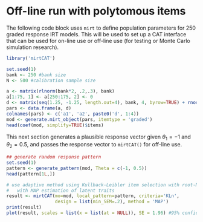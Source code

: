 Off-line run with polytomous items
======================================

The following code block uses `mirt` to define population parameters for 250 graded response IRT models.
This will be used to set up a CAT interface that can be used for on-line use or 
off-line use (for testing or Monte Carlo simulation research).

```r
library('mirtCAT')

set.seed(1)
bank <- 250 #bank size
N <- 500 #calibration sample size

a <- matrix(rlnorm(bank*2, .2,.3), bank)
a[1:75, 1] <- a[250:175, 2] <- 0
d <- matrix(seq(1.25, -1.25, length.out=4), bank, 4, byrow=TRUE) + rnorm(bank)
pars <- data.frame(a, d)
colnames(pars) <- c('a1', 'a2', paste0('d', 1:4))
mod <- generate.mirt_object(pars, itemtype = 'graded')
head(coef(mod, simplify=TRUE)$items)
```

This next section generates a plausible response vector given $\theta_1 = -1$ and 
 $\theta_2 = 0.5$, and passes the response vector to `mirtCAT()` for off-line use. 

```r
## generate random response pattern
set.seed(1)
pattern <- generate_pattern(mod, Theta = c(-1, 0.5))
head(pattern[1L,])

# use adaptive method using Kullback-Leibler item selection with root-N adjustment
#   with MAP estimation of latent traits
result <- mirtCAT(mo=mod, local_pattern=pattern, criteria='KLn',
                  design = list(min_SEM=.2), method = 'MAP')
print(result)
plot(result, scales = list(x = list(at = NULL)), SE = 1.96) #95% confidence interval
```
